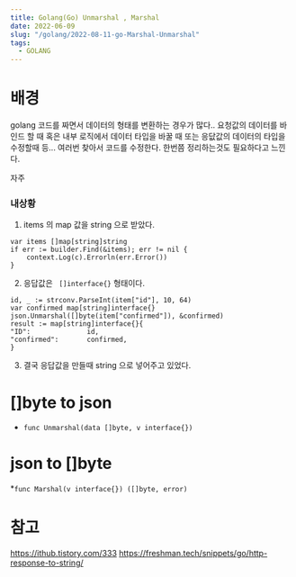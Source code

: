 ```yaml
---
title: Golang(Go) Unmarshal , Marshal
date: 2022-06-09
slug: "/golang/2022-08-11-go-Marshal-Unmarshal"
tags:
  - GOLANG
---
```


# 배경
golang 코드를 짜면서 데이터의 형태를 변환하는 경우가 많다..
요청값의 데이터를 바인드 할 때
혹은 내부 로직에서 데이터 타입을 바꿀 때
또는 응닶값의 데이터의 타입을 수정할때 등... 여러번 찾아서 코드를 수정한다.
한번쯤 정리하는것도 필요하다고 느낀다.

자주
### 내상황
1. items 의 map 값을 string 으로 받았다.
```
var items []map[string]string
if err := builder.Find(&items); err != nil {
	context.Log(c).Errorln(err.Error())
}
```

2. 응답값은 ` []interface{}` 형태이다.
```
id, _ := strconv.ParseInt(item["id"], 10, 64)
var confirmed map[string]interface{}
json.Unmarshal([]byte(item["confirmed"]), &confirmed)
result := map[string]interface{}{
"ID":              id,
"confirmed":       confirmed,
}
```
3. 결국 응답값을 만들때 string 으로 넣어주고 있었다.


# []byte to json

* `func Unmarshal(data []byte, v interface{})`

# json to []byte
*`func Marshal(v interface{}) ([]byte, error)`


# 참고
https://ithub.tistory.com/333
https://freshman.tech/snippets/go/http-response-to-string/